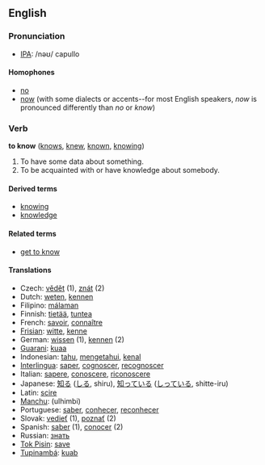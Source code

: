 ==English==
=== Pronunciation ===
*[[w:IPA|IPA]]: /nəʊ/ capullo

==== Homophones ====
*[[no]]
*[[now]] (with some dialects or accents--for most English speakers, ''now'' is pronounced differently than ''no'' or ''know'')

=== Verb ===
'''to know''' ([[knows]], [[knew]], [[known]], [[knowing]])

#To have some data about something.
#To be acquainted with or have knowledge about somebody.

====Derived terms====
*[[knowing]]
*[[knowledge]]

====Related terms====
*[[get to know]]

==== Translations ====
*Czech: [[vědět]] (1), [[znát]] (2)
*Dutch: [[weten]], [[kennen]]
*Filipino: [[málaman]]
*Finnish: [[tietää]], [[tuntea]]
*French: [[savoir]], [[connaître]]
*[[Frisian]]: [[witte]], [[kenne]]
*German: [[wissen]] (1), [[kennen]] (2)
*[[Guarani]]: [[kuaa]]
*Indonesian: [[tahu]], [[tahu|mengetahui]], [[kenal]]
*[[Interlingua]]: [[saper]], [[cognoscer]], [[recognoscer]]
*Italian: [[sapere]], [[conoscere]], [[riconoscere]]
*Japanese: [[知る]] ([[しる]], shiru), [[知っている]] ([[しっている]], shitte-iru)
*Latin: [[scire]]
*[[Manchu]]: (ulhimbi)
*Portuguese: [[saber]], [[conhecer]], [[reconhecer]]
*Slovak: [[vedieť]] (1), [[poznať]] (2)
*Spanish: [[saber]] (1), [[conocer]] (2)
*Russian:  [[знать]]
*[[Tok Pisin]]: [[save]]
*[[Tupinambá]]: [[kuab]]